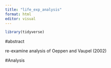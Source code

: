 ```yaml
---
title: "life_exp_analysis"
format: html
editor: visual
---
```


```r
library(tidyverse)
```

#abstract

re-examine analysis of Oeppen and Vaupel (2002)

#Analysis
